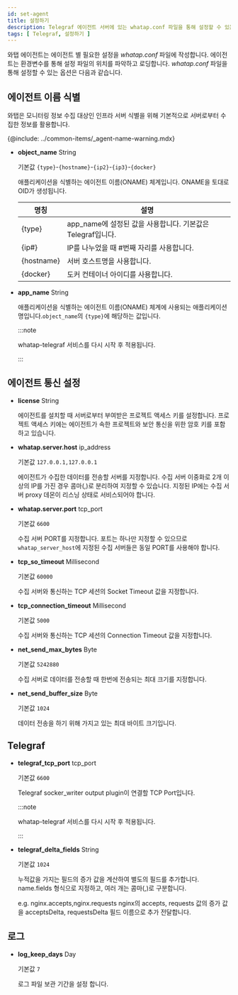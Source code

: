 ```yaml
---
id: set-agent
title: 설정하기
description: Telegraf 에이전트 서버에 있는 whatap.conf 파일을 통해 설정할 수 있는 옵션에 대해 알아봅니다.
tags: [ Telegraf, 설정하기 ]
---
```


와탭 에이전트는 에이전트 별 필요한 설정을 *whatap.conf* 파일에 작성합니다. 에이전트는 환경변수를 통해 설정 파일의 위치를 파악하고 로딩합니다. *whatap.conf* 파일을 통해 설정할 수 있는 옵션은 다음과 같습니다.

## 에이전트 이름 식별

와탭은 모니터링 정보 수집 대상인 인프라 서버 식별을 위해 기본적으로 서버로부터 수집한 정보를 활용합니다. 

{@include: ../common-items/_agent-name-warning.mdx}

* **object_name** <span class='type'>String</span>

  기본값 `{type}`-`{hostname}`-`{ip2}`-`{ip3}`-`{docker}`

  애플리케이션을 식별하는 에이전트 이름(ONAME) 체계입니다. ONAME을 토대로 OID가 생성됩니다.

  | 명칭       | 설명                                                        |
  | ---------- | ----------------------------------------------------------- |
  | {type}     | app_name에 설정된 값을 사용합니다. 기본값은 Telegraf입니다. |
  | {ip#}      | IP를 나누었을 때 #번째 자리를 사용합니다.                   |
  | {hostname} | 서버 호스트명을 사용합니다.                                 |
  | {docker}   | 도커 컨테이너 아이디를 사용합니다.                          |

* **app_name** <span class='type'>String</span>

  애플리케이션을 식별하는 에이전트 이름(ONAME) 체계에 사용되는 애플리케이션 명입니다.`object_name`의 `{type}`에 해당하는 값입니다.

  :::note

  whatap-telegraf 서비스를 다시 시작 후 적용됩니다.

  :::

## 에이전트 통신 설정

* **license** <span class='type'>String</span>

  에이전트를 설치할 때 서버로부터 부여받은 프로젝트 액세스 키를 설정합니다. 프로젝트 액세스 키에는 에이전트가 속한 프로젝트와 보안 통신을 위한 암호 키를 포함하고 있습니다.

* **whatap.server.host** <span class='type'>ip_address</span>

  기본값 `127.0.0.1,127.0.0.1`

  에이전트가 수집한 데이터를 전송할 서버를 지정합니다. 수집 서버 이중화로 2개 이상의 IP를 가진 경우 콤마(,)로 분리하여 지정할 수 있습니다. 지정된 IP에는 수집 서버 proxy 데몬이 리스닝 상태로 서비스되어야 합니다.

* **whatap.server.port** <span class='type'>tcp_port</span>

  기본값 `6600`

  수집 서버 PORT를 지정합니다. 포트는 하나만 지정할 수 있으므로 `whatap_server_host`에 지정된 수집 서버들은 동일 PORT를 사용해야 합니다.

* **tcp_so_timeout** <span class='type'>Millisecond</span>

  기본값 `60000`

  수집 서버와 통신하는 TCP 세션의 Socket Timeout 값을 지정합니다.

* **tcp_connection_timeout** <span class='type'>Millisecond</span>

  기본값 `5000`

  수집 서버와 통신하는 TCP 세션의 Connection Timeout 값을 지정합니다.

* **net_send_max_bytes** <span class='type'>Byte</span>

  기본값 `5242880`

  수집 서버로 데이터를 전송할 때 한번에 전송되는 최대 크기를 지정합니다.

* **net_send_buffer_size** <span class='type'>Byte</span>

  기본값 `1024`

  데이터 전송을 하기 위해 가지고 있는 최대 바이트 크기입니다. 

## Telegraf

* **telegraf_tcp_port** <span class='type'>tcp_port</span>

  기본값 `6600`

  Telegraf socker_writer output plugin이 연결할 TCP Port입니다.

  :::note

  whatap-telegraf 서비스를 다시 시작 후 적용됩니다.

  :::

* **telegraf_delta_fields** <span class='type'>String</span>

  기본값 `1024`

  누적값을 가지는 필드의 증가 값을 계산하여 별도의 필드를 추가합니다. name.fields 형식으로 지정하고, 여러 개는 콤마(,)로 구분합니다.

  e.g. nginx.accepts,nginx.requests nginx의 accepts, requests 값의 증가 값을 acceptsDelta, requestsDelta 필드 이름으로 추가 전달합니다.

## 로그

* **log_keep_days** <span class='type'>Day</span>

  기본값 `7`

  로그 파일 보관 기간을 설정 합니다.
